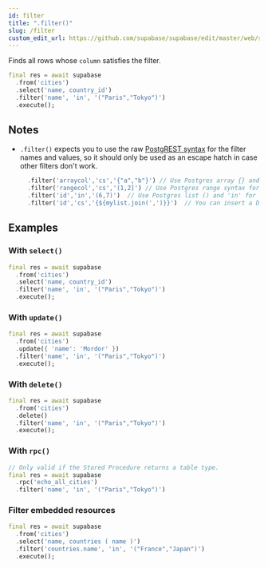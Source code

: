 ```yaml
---
id: filter
title: ".filter()"
slug: /filter
custom_edit_url: https://github.com/supabase/supabase/edit/master/web/spec/supabase_dart_v1_ref.yml
---
```



Finds all rows whose `column` satisfies the filter.


```dart
final res = await supabase
  .from('cities')
  .select('name, country_id')
  .filter('name', 'in', '("Paris","Tokyo")')
  .execute();
```






## Notes

- `.filter()` expects you to use the raw [PostgREST syntax](https://postgrest.org/en/stable/api.html#horizontal-filtering-rows) for the filter names and values, so it should only be used as an escape hatch in case other filters don't work.
  ```dart
    .filter('arraycol','cs','{"a","b"}') // Use Postgres array {} and 'cs' for contains.
    .filter('rangecol','cs','(1,2]') // Use Postgres range syntax for range column.
    .filter('id','in','(6,7)')  // Use Postgres list () and 'in' for in_ filter.
    .filter('id','cs','{${mylist.join(',')}}')  // You can insert a Dart array list.
  ```










## Examples

### With `select()`



```dart
final res = await supabase
  .from('cities')
  .select('name, country_id')
  .filter('name', 'in', '("Paris","Tokyo")')
  .execute();
```

### With `update()`



```dart
final res = await supabase
  .from('cities')
  .update({ 'name': 'Mordor' })
  .filter('name', 'in', '("Paris","Tokyo")')
  .execute();
```

### With `delete()`



```dart
final res = await supabase
  .from('cities')
  .delete()
  .filter('name', 'in', '("Paris","Tokyo")')
  .execute();
```

### With `rpc()`



```dart
// Only valid if the Stored Procedure returns a table type.
final res = await supabase
  .rpc('echo_all_cities')
  .filter('name', 'in', '("Paris","Tokyo")')
```

### Filter embedded resources



```dart
final res = await supabase
  .from('cities')
  .select('name, countries ( name )')
  .filter('countries.name', 'in', '("France","Japan")')
  .execute();
```